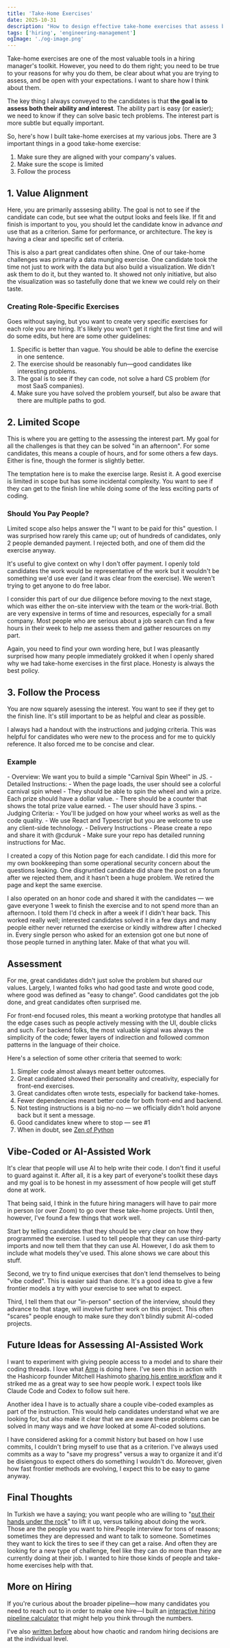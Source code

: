```yaml
---
title: 'Take-Home Exercises'
date: 2025-10-31
description: "How to design effective take-home exercises that assess both ability and interest, with practical guidelines on scope, payment, and AI-assisted work"
tags: ['hiring', 'engineering-management']
ogImage: './og-image.png'
---
```



Take-home exercises are one of the most valuable tools in a hiring manager's toolkit. However, you need to do them right; you need to be true to your reasons for why you do them, be clear about what you are trying to assess, and be open with your expectations. I want to share how I think about them.

The key thing I always conveyed to the candidates is that **the goal is to assess both their ability and interest**. The ability part is easy (or easier); we need to know if they can solve basic tech problems. The interest part is more subtle but equally important.

So, here's how I built take-home exercises at my various jobs. There are 3 important things in a good take-home exercise:

1. Make sure they are aligned with your company's values.
2. Make sure the scope is limited
3. Follow the process

## 1. Value Alignment

Here, you are primarily asssesing ability. The goal is not to see if the candidate can code, but see what the output looks and feels like. If fit and finish is important to you, you should let the candidate know in advance _and_ use that as a criterion. Same for performance, or architecture. The key is having a clear and specific set of criteria.

This is also a part great candidates often shine. One of our take-home challenges was primarily a data munging exercise. One candidate took the time not just to work with the data but also build a visualization. We didn't ask them to do it, but they wanted to. It showed not only initiative, but also the visualization was so tastefully done that we knew we could rely on their taste.

### Creating Role-Specific Exercises

Goes without saying, but you want to create very specific exercises for each role you are hiring. It's likely you won't get it right the first time and will do some edits, but here are some other guidelines:

1. Specific is better than vague. You should be able to define the exercise in one sentence.
2. The exercise should be reasonably fun—good candidates like interesting problems.
3. The goal is to see if they can code, not solve a hard CS problem (for most SaaS companies).
4. Make sure you have solved the problem yourself, but also be aware that there are multiple paths to god.

## 2. Limited Scope

This is where you are getting to the assessing the interest part. My goal for all the challenges is that they can be solved "in an afternoon". For some candidates, this means a couple of hours, and for some others a few days. Either is fine, though the former is slightly better.

The temptation here is to make the exercise large. Resist it. A good exercise is limited in scope but has some incidental complexity. You want to see if they can get to the finish line while doing some of the less exciting parts of coding.

### Should You Pay People?

Limited scope also helps answer the "I want to be paid for this" question. I was surprised how rarely this came up; out of hundreds of candidates, only 2 people demanded payment. I rejected both, and one of them did the exercise anyway.

It's useful to give context on why I don't offer payment. I openly told candidates the work would be representative of the work but it wouldn't be something we'd use ever (and it was clear from the exercise). We weren't trying to get anyone to do free labor.

I consider this part of our due diligence before moving to the next stage, which was either the on-site interview with the team or the work-trial. Both are very expensive in terms of time and resources, especially for a small company. Most people who are serious about a job search can find a few hours in their week to help me assess them and gather resources on my part.

Again, you need to find your own wording here, but I was pleasantly surprised how many people immediately grokked it when I openly shared why we had take-home exercises in the first place. Honesty is always the best policy.

## 3. Follow the Process

You are now squarely asessing the interest. You want to see if they get to the finish line. It's still important to be as helpful and clear as possible.

I always had a handout with the instructions and judging criteria. This was helpful for candidates who were new to the process and for me to quickly reference. It also forced me to be concise and clear.

### Example

<Callout variant="example">
- Overview: We want you to build a simple "Carnival Spin Wheel" in JS.
- Detailed Instructions:
	- When the page loads, the user should see a colorful carnival spin wheel
	- They should be able to spin the wheel and win a prize. Each prize should have a dollar value.
	- There should be a counter that shows the total prize value earned.
	- The user should have 3 spins.
- Judging Criteria:
	- You'll be judged on how your wheel works as well as the code quality.
	- We use React and Typescript but you are welcome to use any client-side technology.
- Delivery Instructions
	- Please create a repo and share it with @cduruk
	- Make sure your repo has detailed running instructions for Mac.
</Callout>

I created a copy of this Notion page for each candidate. I did this more for my own bookkeeping than some operational security concern about the questions leaking. One disgruntled candidate did share the post on a forum after we rejected them, and it hasn't been a huge problem. We retired the page and kept the same exercise.

I also operated on an honor code and shared it with the candidates — we gave everyone 1 week to finish the exercise and to not spend more than an afternoon. I told them I'd check in after a week if I didn't hear back. This worked really well; interested candidates solved it in a few days and many people either never returned the exercise or kindly withdrew after I checked in. Every single person who asked for an extension got one but none of those people turned in anything later. Make of that what you will.

## Assessment

For me, great candidates didn't just solve the problem but shared our values. Largely, I wanted folks who had good taste and wrote good code, where good was defined as "easy to change". Good candidates got the job done, and great candidates often surprised me.

For front-end focused roles, this meant a working prototype that handles all the edge cases such as people actively messing with the UI, double clicks and such. For backend folks, the most valuable signal was always the simplicity of the code; fewer layers of indirection and followed common patterns in the language of their choice.

Here's a selection of some other criteria that seemed to work:

1. Simpler code almost always meant better outcomes.
2. Great candidated showed their personality and creativity, especially for front-end exercises.
3. Great candidates often wrote tests, especially for backend take-homes.
4. Fewer dependencies meant better code for both front-end and backend.
5. Not testing instructions is a big no-no — we officially didn't hold anyone back but it sent a message.
6. Good candidates knew where to stop — see #1
7. When in doubt, see [Zen of Python](https://peps.python.org/pep-0020/) 

## Vibe-Coded or AI-Assisted Work

It's clear that people will use AI to help write their code. I don't find it useful to guard against it. After all, it is a key part of everyone's toolkit these days and my goal is to be honest in my assessment of how people will get stuff done at work.

That being said, I think in the future hiring managers will have to pair more in person (or over Zoom) to go over these take-home projects. Until then, however, I've found a few things that work well.

Start by telling candidates that they should be very clear on how they programmed the exercise. I used to tell people that they can use third-party imports and now tell them that they can use AI. However, I do ask them to include what models they've used. This alone shows we care about this stuff.

Second, we try to find unique exercises that don't lend themselves to being "vibe coded". This is easier said than done. It's a good idea to give a few frontier models a try with your exercise to see what to expect.

Third, I tell them that our "in-person" section of the interview, should they advance to that stage, will involve further work on this project. This often "scares" people enough to make sure they don't blindly submit AI-coded projects.

## Future Ideas for Assessing AI-Assisted Work

I want to experiment with giving people access to a model and to share their coding threads. I love what [Amp](https://www.youtube.com/watch?v=ar4IJNFmyIw) is doing here. I've seen this in action with the Hashicorp founder Mitchell Hashimoto [sharing his entire workflow](https://ampcode.com/threads/T-24dca6a8-1a0a-4377-bfb2-5c4b77f8d3a9) and it striked me as a great way to see how people work. I expect tools like Claude Code and Codex to follow suit here.

Another idea I have is to actually share a couple vibe-coded examples as part of the instruction. This would help candidates understand what we are looking for, but also make it clear that we are aware these problems can be solved in many ways and we *have* looked at some AI-coded solutions.

I have considered asking for a commit history but based on how I use commits, I couldn't bring myself to use that as a criterion. I've always used commits as a way to "save my progress" versus a way to organize it and it'd be disiengous to expect others do something I wouldn't do. Moreover, given how fast frontier methods are evolving, I expect this to be easy to game anyway.

## Final Thoughts

In Turkish we have a saying; you want people who are willing to "[put their hands under the rock](https://chatgpt.com/share/6904f54a-0dc4-800a-8267-1999de4c4c6a)" to lift it up, versus talking about doing the work. Those are the people you want to hire.People interview for tons of reasons; sometimes they are depressed and want to talk to someone. Sometimes they want to kick the tires to see if they can get a raise. And often they are looking for a new type of challenge, feel like they can do more than they are currently doing at their job. I wanted to hire those kinds of people and take-home exercises help with that. 

## More on Hiring

If you're curious about the broader pipeline—how many candidates you need to reach out to in order to make one hire—I built an [interactive hiring pipeline calculator](/posts/interactive-hiring-pipeline-calculator/) that might help you think through the numbers.

I've also [written before](/posts/job-interviews-farce/) about how chaotic and random hiring decisions are at the individual level. 

